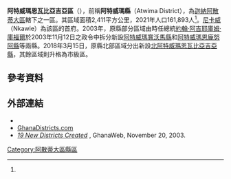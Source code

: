 {{Infobox settlement
|name=阿特威瑪恩瓦比亞吉亞區
|settlement_type = [[縣區_(迦納)|縣區]]
|native_name = Atwima Nwabiagya Municipal District
|nickname = 
|image_skyline =   
|image_size = 
|image_caption =
|image_flag = 
|image_seal =
|image_map = Districts of the Ashanti Region (2012).svg
|map_caption = 阿散蒂大區縣區
|pushpin_map=Ghana
|pushpin_map_caption =阿特威瑪恩瓦比亞吉亞區在迦納的位置
|subdivision_type   = 國家
|subdivision_name   = 迦納
|subdivision_type1= [[加纳行政区划|大區]]
|subdivision_name1=[[阿散蒂大區|阿散蒂大區]]
|subdivision_type2= 首府
|subdivision_name2=[[尼卡威|尼卡威]]
|leader_title = 行政首長
|leader_name =
|established_title =
|established_date = 
|area_total_km2= 2,411
|population_as_of = 2021
|population_footnotes =<ref name="citypopulation">{{Cite web|url=http://www.citypopulation.de/en/ghana/admin/|title=Ghana: Administrative Division|publisher=City Population|accessdate=2022-02-02|archive-date=2021-11-23|archive-url=https://web.archive.org/web/20211123184626/https://citypopulation.de/en/ghana/admin/|dead-url=no}}</ref>
|population_total   = 161,893
|population_density_km2 = auto
|timezone =GMT
|utc_offset = +0
}}

'''阿特威瑪恩瓦比亞吉亞區'''（{{lang-en|Atwima Nwabiagya Municipal District}}），前稱'''阿特威瑪縣'''（Atwima District），為[[迦納|迦納]][[阿散蒂大區|阿散蒂大區]]轄下之一區。其區域面積2,411平方公里，2021年人口161,893人<ref name=citypopulation/>。[[尼卡威|尼卡威]]（Nkawie）為該區的首府。2003年，原縣部分區域由時任總統[[約翰·阿吉耶庫姆·庫福爾|約翰·阿吉耶庫姆·庫福爾]]於2003年11月12日之政令中拆分新設[[阿特威瑪寬沃馬縣|阿特威瑪寬沃馬縣]]和[[阿特威瑪恩龐努阿縣|阿特威瑪恩龐努阿縣]]等兩縣。2018年3月15日，原縣北部區域分出新設[[北阿特威瑪恩瓦比亞吉亞縣|北阿特威瑪恩瓦比亞吉亞縣]]，其餘區域則升格為市級區。

==參考資料==
{{reflist}}

==外部連結==
* {{statoids|id=ygh|title=Districts of Ghana}}
* [https://web.archive.org/web/20051220143612/http://www.ghanadistricts.com/index.asp GhanaDistricts.com]
* ''[http://www.ghanaweb.com/GhanaHomePage/NewsArchive/artikel.php?ID=46982 19 New Districts Created] {{Wayback|url=http://www.ghanaweb.com/GhanaHomePage/NewsArchive/artikel.php?ID=46982 |date=20110202055759 }}'', GhanaWeb, November 20, 2003.

{{阿散蒂大區縣區}}

{{DEFAULTSORT:Atwima Nwabiagya}}
[[Category:阿散蒂大區縣區|Category:阿散蒂大區縣區]]

{{Ghana-geo-stub}}
